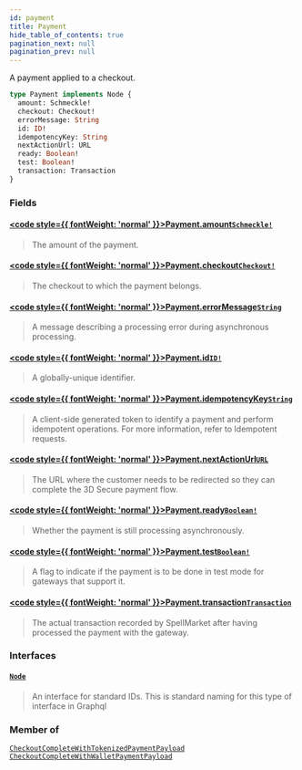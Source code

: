 ```yaml
---
id: payment
title: Payment
hide_table_of_contents: true
pagination_next: null
pagination_prev: null
---
```








A payment applied to a checkout.

```graphql
type Payment implements Node {
  amount: Schmeckle!
  checkout: Checkout!
  errorMessage: String
  id: ID!
  idempotencyKey: String
  nextActionUrl: URL
  ready: Boolean!
  test: Boolean!
  transaction: Transaction
}
```


### Fields

#### [<code style={{ fontWeight: 'normal' }}>Payment.<b>amount</b></code>](#)<Bullet />[`Schmeckle!`](/objects/schmeckle) <Badge class="secondary" text="non-null"/> <Badge class="secondary" text="object"/>
> The amount of the payment.
> 

#### [<code style={{ fontWeight: 'normal' }}>Payment.<b>checkout</b></code>](#)<Bullet />[`Checkout!`](/objects/checkout) <Badge class="secondary" text="non-null"/> <Badge class="secondary" text="object"/>
> The checkout to which the payment belongs.
> 

#### [<code style={{ fontWeight: 'normal' }}>Payment.<b>errorMessage</b></code>](#)<Bullet />[`String`](/scalars/string) <Badge class="secondary" text="scalar"/>
> A message describing a processing error during asynchronous processing.
> 

#### [<code style={{ fontWeight: 'normal' }}>Payment.<b>id</b></code>](#)<Bullet />[`ID!`](/scalars/id) <Badge class="secondary" text="non-null"/> <Badge class="secondary" text="scalar"/>
> A globally-unique identifier.
> 

#### [<code style={{ fontWeight: 'normal' }}>Payment.<b>idempotencyKey</b></code>](#)<Bullet />[`String`](/scalars/string) <Badge class="secondary" text="scalar"/>
> A client-side generated token to identify a payment and perform idempotent operations.
For more information, refer to Idempotent requests.
> 

#### [<code style={{ fontWeight: 'normal' }}>Payment.<b>nextActionUrl</b></code>](#)<Bullet />[`URL`](/scalars/url) <Badge class="secondary" text="scalar"/>
> The URL where the customer needs to be redirected so they can complete the 3D Secure payment flow.
> 

#### [<code style={{ fontWeight: 'normal' }}>Payment.<b>ready</b></code>](#)<Bullet />[`Boolean!`](/scalars/boolean) <Badge class="secondary" text="non-null"/> <Badge class="secondary" text="scalar"/>
> Whether the payment is still processing asynchronously.
> 

#### [<code style={{ fontWeight: 'normal' }}>Payment.<b>test</b></code>](#)<Bullet />[`Boolean!`](/scalars/boolean) <Badge class="secondary" text="non-null"/> <Badge class="secondary" text="scalar"/>
> A flag to indicate if the payment is to be done in test mode for gateways that support it.
> 

#### [<code style={{ fontWeight: 'normal' }}>Payment.<b>transaction</b></code>](#)<Bullet />[`Transaction`](/objects/transaction) <Badge class="secondary" text="object"/>
> The actual transaction recorded by SpellMarket after having processed the payment with the gateway.
> 

### Interfaces

#### [`Node`](/interfaces/node) <Badge class="secondary" text="interface"/>
> An interface for standard IDs. This is standard naming for this type of interface in Graphql
> 



### Member of

[`CheckoutCompleteWithTokenizedPaymentPayload`](/objects/checkout-complete-with-tokenized-payment-payload)  <Badge class="secondary" text="object"/><Bullet />[`CheckoutCompleteWithWalletPaymentPayload`](/objects/checkout-complete-with-wallet-payment-payload)  <Badge class="secondary" text="object"/>



